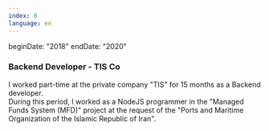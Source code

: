 ```yaml
---
index: 0
language: en
---
```


beginDate: "2018"
endDate: "2020"

### Backend Developer - TIS Co

I worked part-time at the private company "TIS" for 15 months as a Backend developer. <br />
During this period, I worked as a NodeJS programmer in the "Managed Funds System (MFD)" project at the request of the "Ports and Maritime Organization of the Islamic Republic of Iran".
